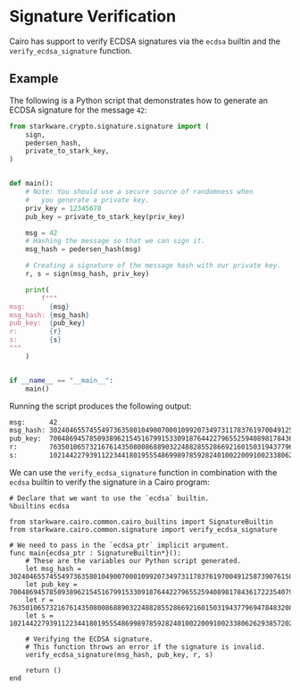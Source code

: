 # Signature Verification

Cairo has support to verify ECDSA signatures via the `ecdsa` builtin and the `verify_ecdsa_signature` function.

## Example

The following is a Python script that demonstrates how to generate an ECDSA signature for the message `42`:

```python
from starkware.crypto.signature.signature import (
    sign,
    pedersen_hash,
    private_to_stark_key,
)


def main():
    # Note: You should use a secure source of randomness when
    #   you generate a private key.
    priv_key = 12345678
    pub_key = private_to_stark_key(priv_key)

    msg = 42
    # Hashing the message so that we can sign it.
    msg_hash = pedersen_hash(msg)

    # Creating a signature of the message hash with our private key.
    r, s = sign(msg_hash, priv_key)

    print(
        f"""
msg:      {msg}
msg_hash: {msg_hash}
pub_key:  {pub_key}
r:        {r}
s:        {s}
"""
    )


if __name__ == "__main__":
    main()
```

Running the script produces the following output:

```sh
msg:      42
msg_hash: 3024046557455497363580104900700010992073497311783761970049125873907615018679
pub_key:  700486945785093896215451679915330918764422796552594089817843617223540797798
r:        76350106573216761435080086889032248828552866921601503194377969478483208055
s:        1021442279391122344180195554869989785928240100220091002338062629385720297360
```

We can use the `verify_ecdsa_signature` function in combination with the `ecdsa` builtin to verify the signature in a Cairo program:

```cairo
# Declare that we want to use the `ecdsa` builtin.
%builtins ecdsa

from starkware.cairo.common.cairo_builtins import SignatureBuiltin
from starkware.cairo.common.signature import verify_ecdsa_signature

# We need to pass in the `ecdsa_ptr` implicit argument.
func main{ecdsa_ptr : SignatureBuiltin*}():
    # These are the variables our Python script generated.
    let msg_hash = 3024046557455497363580104900700010992073497311783761970049125873907615018679
    let pub_key = 700486945785093896215451679915330918764422796552594089817843617223540797798
    let r = 76350106573216761435080086889032248828552866921601503194377969478483208055
    let s = 1021442279391122344180195554869989785928240100220091002338062629385720297360

    # Verifying the ECDSA signature.
    # This function throws an error if the signature is invalid.
    verify_ecdsa_signature(msg_hash, pub_key, r, s)

    return ()
end
```
